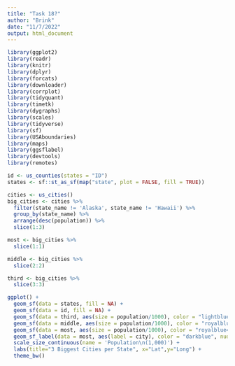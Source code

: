 ```yaml
---
title: "Task 18?"
author: "Brink"
date: "11/7/2022"
output: html_document
---
```



```r
library(ggplot2)
library(readr)
library(knitr)
library(dplyr)
library(forcats)
library(downloader)
library(corrplot)
library(tidyquant)
library(timetk)
library(dygraphs)
library(scales)
library(tidyverse)
library(sf)
library(USAboundaries)
library(maps)
library(ggsflabel)
library(devtools)
library(remotes)
```
```r
id <- us_counties(states = "ID")
states <- sf::st_as_sf(map("state", plot = FALSE, fill = TRUE))
```

```r
cities <- us_cities()
big_cities <- cities %>%
  filter(state_name != 'Alaska', state_name != 'Hawaii') %>%
  group_by(state_name) %>%
  arrange(desc(population)) %>%
  slice(1:3)
```

```r
most <- big_cities %>%
  slice(1:1)

middle <- big_cities %>%
  slice(2:2)

third <- big_cities %>%
  slice(3:3)
```

```r
ggplot() +
  geom_sf(data = states, fill = NA) +
  geom_sf(data = id, fill = NA) +
  geom_sf(data = third, aes(size = population/1000), color = "lightblue") +
  geom_sf(data = middle, aes(size = population/1000), color = "royalblue1") +
  geom_sf(data = most, aes(size = population/1000), color = "royalblue4") +
  geom_sf_label(data = most, aes(label = city), color = "darkblue", nudge_x = 1.5, nudge_y = 1, size = 2) +
  scale_size_continuous(name = 'Population\n(1,000)') +
  labs(title="3 Biggest Cities per State", x="Lat",y="Long") +
  theme_bw()
```

